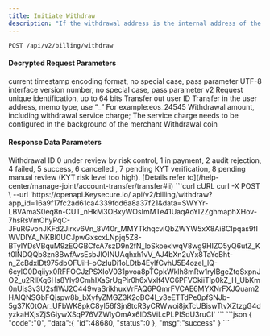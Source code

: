 ---
title: Initiate Withdraw
description: "If the withdrawal address is the internal address of the Keysecure  Alliance, it will not be linked; In addition, in order to avoid illegal withdrawal requests, when the wallet service receives a withdrawal request from a third-party application, it will call the `Withdrawal Reconfirmation Interface` provided by the third party."
---

`POST /api/v2/billing/withdraw`

#### Decrypted Request Parameters
<ParamField query="time" type="long" required>
    current timestamp
</ParamField>
<ParamField query="charset" type="string" required>
    encoding format, no special case, pass parameter UTF-8
</ParamField>
<ParamField query="version" type="string" required>
    interface version number, no special case, pass parameter v2
</ParamField>


<ParamField query="request_id" type="string" required>
    Request unique identification, up to 64 bits
</ParamField>
<ParamField query="from_uid" type="string" required>
    Transfer out user ID
</ParamField>
<ParamField query="to_address" type="string" required>
    Transfer in the user address, memo type, use “_” For example:eos_24545
</ParamField>
<ParamField query="amount" type="string" required>
    Withdrawal amount, including withdrawal service charge; The service charge needs to be configured in the background of the merchant
</ParamField>
<ParamField query="symbol" type="string" required>
    Withdrawal coin
</ParamField>


#### Response Data Parameters
<Expandable title="object">
    <ResponseField name="id" type="integer">Withdrawal ID</ResponseField>
    <ResponseField name="status" type="integer">0 under review by risk control, 1 in payment, 2 audit rejection, 4 failed, 5 success, 6 cancelled , 7 pending KYT verification, 8 pending manual review (KYT risk level too high). [Details refer to](/help-center/manage-joint/account-transfer/transfer#ii)</ResponseField>
</Expandable>



<RequestExample>
  ```curl cURL
  curl -X POST \
  --url 'https://openapi.Keysecure.io/
api/v2/billing/withdraw?app_id=16a9f17fc2ad61ca4339fdd6a8a37f21&data=SWYYr-LBVAmaS0eq8n-CUT_nHkM3OBxyWOsImMTe41UaqAoYI2ZghmaphXHov-7hsRsVmOhyPqC-JFuRGvonJKFd2Jirxv6Vn_8V40r_MMYTkhqcviQbZWYW5xX8Ai8CIpqas9fIWVDIYA_NKBl0UCJpwGxscxLNpjq5Z8-BTyIYDsVBquM9zEQGBCfcA7szD9n2fN_loSkoexlwqV8wg9HIZO5yQ6utZ_Kt0lNDQQb8zn8BwfAvsEsbJlOINUAqhxh1vV_AJ4bXn2uYx8TaYcBht-n_ZcBdxIDt975dbOFUiH-oCzIuDi1oLDtb4EylfCvhU5E4ozel_lQ-6cyIG0Dqiiyx0RFFOCJzPSXIoV031pvoa8pTCpkWklh8mRw1rylBgeZtqSxpnJO2_u2RIlXq6Hs8Yly9CmhIXaSrUgPir0h6xVxlf4VC6PFVCkiiTlp0kZ_H_UbKm0nUis3v3U2sflWJ2C449waSrikhuxVrFAQ6PQmrFVCAE6MYXNrFXJQuam2HAIQNSGbFQjspw8b_bXyfyZMGZ3K2oBC4I_v3eETTdPe0pfSNJb-5g37K0tOAr_UFbWK8pkC8yl56fSjn8tcR3yCRWwoi8jxTcUBiswTtvXZtzgG4dyzkaHXjsZjSGiywXSqP76VZWlyOmAx6IDSViLcPLPISdU3ruCI'
  ```
</RequestExample>



<ResponseExample>
```json
{
    "code":"0",
    "data":{
        "id":48680,
        "status":0
    },
    "msg":"success"
}
```
</ResponseExample>